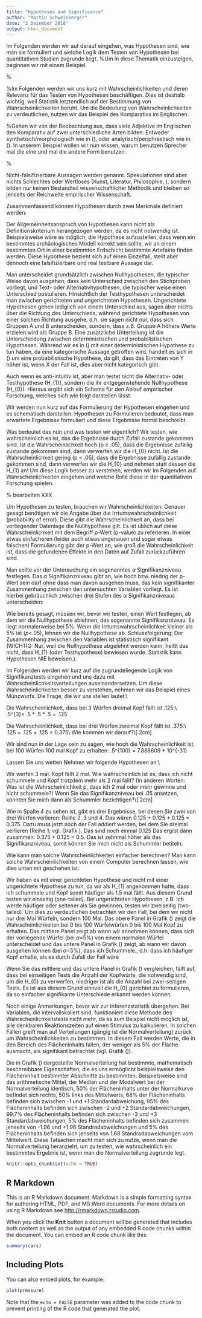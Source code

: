 ```yaml
---
title: "Hypotheses and Significance"
author: "Martin Schweinberger"
date: "2 Dezember 2018"
output: html_document
---
```


\pagebreak\section{Hypothesen, Signifikanz und Wahrscheinlichkeiten}
Im Folgenden werden wir auf darauf eingehen, was Hypothesen sind, wie man sie formuliert und welche Logik dem Testen von Hypothesen bei quantitativen Studien zugrunde liegt. %Um in diese Thematik einzusteigen, beginnen wir mit einem Beispiel.

%\subsection{Beispiel: Der Komparativ im Englischen}
%Im Folgenden werden wir uns kurz mit Wahrscheinlichkeiten und deren Relevanz für das Testen von Hypothesen beschäftigen. Dies ist deshalb wichtig, weil Statistik letztendlich auf der Bestimmung von Wahrscheinlichkeiten beruht. Um die Bedeutung von Wahrscheinlichkeiten zu verdeutlichen, nutzen wir das Beispiel des Komparativs im Englischen.

%Gehen wir von der Beobachtung aus, dass viele Adjektive im Englischen den Komparativ auf zwei unterschiedliche Arten bilden: Entweder synthetisch/morphologisch wie in (\ref{1ex}), oder analytisch/periphrastisch wie in (\ref{2ex}). In unserem Beispiel wollen wir nun wissen, warum benutzen Sprecher mal die eine und mal die andere Form benutzen.

%\begin{exe}
%\ex synthetischer/morphologischer Komparativ \\
%proud $\rightarrow$ prouder
%\label{1ex}
%\end{exe}

%\begin{exe}
%\ex analytischer/periphrastischer Komparativ \\
%proud $\rightarrow$ more proud
%\label{2ex}
%\end{exe}

%Um dieses Phänomen genauer zu untersuchen, sollten wir zunächst bestimmen, welche Variablen einen Einfluss auf die Wahl des Komparativs haben. Um also die Frage danach zu beantworten, was die zu untersuchenden Variablen sind, müssen wir die relevante Literatur zu diesem Phänomen befragen. In der Literatur finden sich unter anderem folgende Variablen als Einflussfaktoren:

%\begin{enumerate}
%\item Länge des Adjektivs:\\
%Einsilbige Adjektive tendieren eher zur morphologischen Variante, wie in (\ref{3ex}), während mehrsilbige Adjektive eher zur periphrastischen Variante tendieren wie in (\ref{4ex}). \\
%\begin{exe}
%\ex synthetischer/morphologischer Komparativ \\
%cool $\rightarrow$ cooler
%\label{3ex}
%\end{exe}
%\begin{exe}
%\ex analytischer/periphrastischer Komparativ \\
%attractive $\rightarrow$ more attractive
%\label{4ex}
%\end{exe}
%\item Syntaktische Funktion\\
%In attributiver Position wird die morphologische Variante bevorzugt, während in prädikativer Position die periphrastische Variante bevorzugt wird.
%\begin{exe}
%\ex The prouder boy of the two was smiling.
%\label{5ex}
%\end{exe}
%\begin{exe}
%\ex The boy to the left was more proud.
%\label{6ex}
%\end{exe}
%\item Die Endung\\
%Adjektive die auf –ly, -y enden präferieren die morphologische Variante
%\item Ein darauf folgendes \textit{than} \\
%Wenn ein \textit{than} auf den Komparativ folgt, wird die morphologische Variante präferiert wie in (\ref{7ex}).
%\begin{exe}
%\ex This joke is funnier than the other one.
%\label{7ex}
%\end{exe}
%\end{enumerate}

%Es hilft, sich eine Tabelle für Variablen anzulegen, die in der relevanten Literatur als signifikante Faktoren genannt wurden. Gute und weniger gute Beispiele finden Sie bei \citet[27--30]{gries2009statistics}. Um unserer Frage nachzugehen müssen Sie im nächsten Schritt die Variablen bestimmen und dann eine Hypothese formulieren, z.B. \textquote{wenn ein Adjektiv nur eine Silbe hat, dann bevorzugen Muttersprachler die morphologische Variante}. Die frage, die sich nun anschließt ist, wie man diese Hypothese testet und welche Konzepte dem Testen von Hypothesen zugrunde liegen.

\subsection{Hypothesen}
Die wahrscheinlich wichtigste Aufgabe empirisch wissenschaftlicher Arbeiten ist das Testen von Hypothesen. Eine wissenschaftliche Hypothese ist üblicher Weise -- jedoch nicht notwendiger Weise -- eine allgemeingültige, über den Einzelfall oder ein singuläres Ereignis hinausgehende Behauptung. Hypothesen werden dadurch getestet, dass man nach Beobachtungen sucht, die mit dieser Hypothese unvereinbar sind. Wenn wir eine solche Beobachtung machen und bestätigt haben, dass sie richtig ist, dann betrachten wir unsere (anfängliche) Hypothese als falsch, d.h. sie ist falsifiziert. Wenn wir also die Hypothese aufstellen, dass Äpfel immer nach unten fallen und dann beobachten, dass ein Apfel nach oben fällt, dann wäre diese Hypothese falsifiziert. Dass Hypothesen falsifizierbar sein müssen ist eines ihrer charakteristischen Merkmale. Es ist hier darauf hinzuweisen, dass nur weil eine Hypothese falsifizierbar ist, sie nicht falsch sein muss!

Der Grund dafür, dass man versucht Hypothesen zu falsifizieren anstatt sie zu bestätigen, liegt darin, dass Falsifikation möglich ist, einen endgültigen Beweis für einen empirischen Sachverhalt zu erbringen ist hingegen unerreichbar: Wenn wir auch nur eine einzige Beobachtung machen, die inkonsistent mit unserer Hypothese ist, dann ist die Hypothese definitiv falsifiziert -- egal wie viele Belege für diese Hypothese haben, die Hypothese bleibt falsifiziert! Es ist also unmöglich eine empirisch-wissenschaftliche Hypothese zu \textit{beweisen}! Es gibt allerdings Aussagen, bei denen es unmöglich ist sie zu falsifizieren -- entweder aus technischen Gründen (\ref{exh3}) oder weil sie subjektiv sind (\ref{exh4}).

\begin{exe}
\label{exh3}
\ex Es gibt Lebewesen in der Andromeda Galaxie.
\label{exh4}
\ex Schokolade schmeckt mir besser als Vanille.
\end{exe}

Nicht-falsifizierbare Aussagen werden \textquote{Spekulation} genannt. Spekulationen sind aber nichts Schlechtes oder Wertloses (Kunst, Literatur, Philosophie, \dots), sondern bilden nur keinen Bestandteil wissenschaftlicher Methodik und bleiben so jenseits der Reichweite empirischer Wissenschaft.

Zusammenfassend können Hypothesen durch zwei Merkmale definiert werden:

\begin{enumerate}
\item Hypothesen sind falsifizierbare Aussagen über die empirische Realität.
Hypothesen sind testbare Aussagen über die empirische Realität.
\end{enumerate}

Der Allgemeinheitsanspruch von Hypothesen kann nicht als Definitionskriterium herangezogen werden, da es nicht notwendig ist. Beispielsweise wäre es möglich, die Hypothese aufzustellen, dass wenn ein bestimmtes archäologisches Modell korrekt sein sollte, wir an einem bestimmten Ort in einer bestimmten Erdschicht bestimmte Artefakte finden werden. Diese Hypothese bezieht sich auf einen Einzelfall, stellt aber dennoch eine falsifizierbare und real testbare Aussage dar.

\subsubsection{Arten von Hypothesen}
Man unterscheidet grundsätzlich zwischen Nullhypothesen, die typischer Weise davon ausgehen, dass kein Unterschied zwischen den Stichproben vorliegt, und Text- oder Alternativhypothesen, die typischer weise einen Unterschied postulieren. Hinsichtlich der Testhypothesen unterscheidet man zwischen gerichteten und ungerichteten Hypothesen. Ungerichtete Hypothesen gehen lediglich von einem Unterschied aus, sagen aber nichts über die Richtung des Unterschieds, während gerichtete Hypothesen von einer solchen Richtung ausgehe, d.h. sie sagen nicht nur, dass sich Gruppen A und B unterscheiden, sondern, dass z.B. Gruppe A höhere Werte erzielen wird als Gruppe B. Eine zusätzliche Unterteilung ist die Unterscheidung zwischen deterministischen und probabilistischen Hypothesen. Während wir es in (\ref{exh1}) mit einer deterministischen Hypothese zu tun haben, da eine kategorische Aussage getroffen wird, handelt es sich in (\ref{exh2}) um eine probabilistische Hypothese, da gilt, dass das Eintreten von Y höher ist, wenn X der Fall ist, dies aber nicht kategorisch gibt.

\begin{exe}
\label{exh1}
\ex Wenn die Länge beider Wörter unterschiedlich ist, dann steht das kürzere Wort immer vor dem längeren.
\label{exh2}
\ex Wenn die Länge beider Wörter unterschiedlich ist, dann steht das kürzere Wort vor dem längeren.
\end{exe}

Auch wenn es anti-intuitiv ist, aber man testet nicht die Alternativ- oder Testhypothese (H_{1}), sondern die ihr entgegenstehende Nullhypothese (H_{0}). Hieraus ergibt sich ein Schema für den Ablauf empirischer Forschung, welches sich wie folgt darstellen lässt:
\begin{enumerate}
\item Hypothese (H_{1}) aus der Beobachtung/dem Model deduzieren
\item Dazugehörige Nullhypothese (H_{0}) formulieren
\item Festlegung des Signifikanzniveaus
\item Potentielle Resultate formulieren: welche Resultate sind möglich und was würden diese für die jeweilige Hypothese bedeuten?
\item Experiment/Studie designen
\item Durchführung der Studie
\item Statistische Analyse
\item Interpretation und Auswertung der Ergebnisse.
\end{enumerate}

Wir werden nun kurz auf das Formulierung der Hypothesen eingehen und es schematisch darstellen. Hypothesen zu Formulieren bedeutet, dass man erwartete Ergebnisse formuliert und diese Ergebnisse formal beschreibt.

\begin{itemize}
\item[--]Nullhypothese (H_{0}) \\ Gruppen A und B unterscheiden sich nicht systematisch! ($\mu$A = $\mu$B)
\end{itemize}

\begin{itemize}
\item[--]Alternativhypothese (H_{1}a) \\ Gruppen A und B unterscheiden sich systematisch. ($\mu$A $\neq$ $\mu$B; ungerichtet)
\item[--] Alternativhypothese (H_{1}b) \\ Gruppen A hat signifikant bessere Ergebnisse/höhere Werte/etc. erzielt als Gruppe B. ($\mu$A $>$ $\mu$B; gerichtet)
\end{itemize}

Was bedeutet das nun und was testen wir eigentlich? Wir testen, wie wahrscheinlich es ist, das die Ergebnisse durch Zufall zustande gekommen sind. Ist die Wahrscheinlichkeit hoch (p $\ge$ .05), dass die Ergebnisse zufällig zustande gekommen sind, dann verwerfen wir die H_{0} nicht. Ist die Wahrscheinlichkeit gering (p $<$ .05), dass die Ergebnisse zufällig zustande gekommen sind, dann verwerfen wir die H_{0} und nehmen statt dessen die H_{1} an! Um diese Logik besser zu verstehen, werden wir im Folgenden auf Wahrscheinlichkeiten eingehen und welche Rolle diese in der quantitativen Forschung spielen.

% bearbeiten XXX
\subsubsection*{Aufgaben}
\begin{enumerate}
\item Welche der unteren Sätze sind Hypothesen? Erläutern Sie kurz.
\begin{enumerate}
\item Rauchen könnte gesundheitsschädlich sein.
\item Alkohol ist eine Einstiegsdroge.
\item Wenn Alkohol eine Einstiegsdroge ist, dann sollte es verboten werden.
\item Wenn Alkohol eine Einstiegsdroge ist, Nikotin jedoch nicht, dann haben signifikant mehr Abhängige harter Drogen zuvor Alkohol konsumiert als Nikotin.
\item Alkohol ist eine Einstiegsdroge, wenn es illegal ist.
\item Colorless green ideas sleep furiously.
\item Nachtigallen träumen in Italienisch.
\end{enumerate}

\item Welche drei Merkmale haben Hypothesen?

\item Denken sie sich (a) drei Beispiele für gerichtete Hypothesen und (b) drei Beispiele für ungerichtete Hypothesen aus.

\item Es ist häufig nicht so einfach Hypothesen von anderen Aussagen zu trennen. Überlegen Sie sich zusammen mit einem Partner Beispiele für Aussagen, die keine Hypothesen sind und erläutern Sie im Anschluss einer anderen Gruppe, warum Ihre Aussagen keine Hypothesen sind und wie Sie vorgegangen sind.

\item Überlegen Sie sich nun zusammen mit einem Partner Beispiele für Aussagen, die man sowohl als Hypothese als auch als Nichthypothesen kategorisieren könnte und erläutern Sie im Anschluss einer anderen Gruppe, warum Ihre Aussagen keine bzw. warum es Hypothesen sind und wie Sie vorgegangen sind.
\end{enumerate}

\subsection{Signifikanz und Signifikanzniveau}\label{signifikanz}
Um Hypothesen zu testen, brauchen wir Wahrscheinlichkeiten. Genauer gesagt benötigen wir die Angabe über die Irrtumswahrscheinlichkeit (probability of error). Diese gibt die Wahrscheinlichkeit an, dass bei vorliegender Datenlage die Nullhypothese gilt. Es ist üblich auf diese Wahrscheinlichkeit mit dem Begriff p-Wert (p-value) zu referieren. In einer etwas einfacheren (leider auch etwas ungenauen und sogar etwas falschen) Formulierung gibt der p-Wert an, wie groß die Wahrscheinlichkeit ist, dass die gefundenen Effekte in den Daten auf Zufall zurückzuführen sind.

Man sollte vor der Untersuchung ein sogenanntes $\alpha$ Signifikanzniveau festlegen. Das $\alpha$ Signifikanzniveau gibt an, wie hoch bzw. niedrig der p-Wert sein darf ohne dass man davon ausgehen muss, das kein signifikanter Zusammenhang zwischen den untersuchten Variablen vorliegt. Es ist hierbei gebräuchlich zwischen drei Stufen des $\alpha$ Signifikanzniveaus unterscheiden:
\begin{itemize}
\item[--] $p<$.001: \textit{hoch signifikant}, wird mit drei Sternchen (***) angezeigt
\item[--] $p<$.01: \textit{sehr signifikant}, wird mit zwei Sternchen (**) angezeigt
\item[--] $p<$.05: \textit{signifikant}, wird mit einem Sternchen (*) angezeigt
\end{itemize}

Wie bereits gesagt, müssen wir, bevor wir testen, einen Wert festlegen, ab dem wir die Nullhypothese ablehnen, das sogenannte Signifikanzniveau. Es liegt normalerweise bei 5\%. Wenn die Irrtumswahrscheinlichkeit kleiner als 5\% ist ($p<$.05), lehnen wir die Nullhypothese ab. Schlussfolgerung: Der Zusammenhang zwischen den Variablen ist statistisch signifikant (WICHTIG: Nur, weil die Nullhypothese abgelehnt werden kann, heißt das nicht, dass H_{1} (oder Testhypothese) bewiesen wurde. Statistik kann Hypothesen NIE beweisen.).

\subsection{Wahrscheinlichkeit}
Im Folgenden werden wir kurz auf die zugrundeliegende Logik von Signifikanztests eingehen und uns dazu mit Wahrscheinlichkeitsverteilungen auseinandersetzen. Um diese Wahrscheinlichkeiten besser zu verstehen, nehmen wir das Beispiel eines Münzwurfs. Die Frage, die wir uns stellen lautet:\\
\textit{Wie hoch ist die Wahrscheinlichkeit, dass bei 3 Würfen dreimal Kopf fällt?}

Die Wahrscheinlichkeit, dass bei 3 Würfen dreimal Kopf fällt ist .125:\\
.5^{3}= .5 * .5 * .5 = .125

Die Wahrscheinlichkeit, dass bei drei Würfen zweimal Kopf fällt ist .375:\\
.125 + .125 + .125 = 0.375\\
Wie kommen wir darauf?\\[.2cm]

\begin{table}[H]
\begin{minipage}{\textwidth}
\begin{center}
\begin{footnotesize}
\begin{tabular}{cccccc}
\hline
Erster Wurf & Zweiter Wurf & Dritter Wurf & Kopf & Zahl & p \\
\hline
K & K & K & 3 & 0 & 0.125 \\
K & K & Z & 2 & 1 & 0.125 \\
K & Z & K & 2 & 1 & 0.125 \\
Z & K & K & 2 & 1 & 0.125 \\
K & Z & Z & 1 & 2 & 0.125 \\
Z & K & Z & 1 & 2 & 0.125 \\
Z & Z & K & 1 & 2 & 0.125 \\
Z & Z & Z & 0 & 3 & 0.125 \\
\hline\\
\end{tabular}
\end{footnotesize}
\caption{Wahrscheinlichkeiten bei drei Münzwürfen}
\label{tab:munz}
\end{center}
\end{minipage}
\end{table}

Wir sind nun in der Lage sein zu sagen, wie hoch die Wahrscheinlichkeit ist, bei 100 Würfen 100 mal Kopf zu erhalten: .5^{100} = 7.888609 * 10^{-31}

Lassen Sie uns wetten \dots
\begin{itemize}
\item[--] Kopf - Martin gewinnt (und bekommt \euro{1})
\item[--] Zahl - Sie gewinnen (und bekommen \euro{1})
\end{itemize}
Nehmen wir folgende Hypothesen an \dots \\
\begin{itemize}
\item[--] H_{0}: Ich schummele nicht, d.h. Kopf fällt genauso häufig wie Zahl, nämlich 1.5 mal.
\item[--] H_{1}: Ich schummele, d.h. Kopf fällt häufiger als 1.5 mal.
\end{itemize}

Wir werfen 3 mal. Kopf fällt 2 mal. Wie wahrscheinlich ist es, dass ich nicht schummele und Kopf trotzdem mehr als 2 mal fällt? (In anderen Worten: Was ist die Wahrscheinlichkeit p, dass ich 2 mal oder mehr gewinne und nicht schummele?) Wenn Sie das Signifikanzniveau bei .05 ansetzen, könnten Sie mich dann als Schummler bezichtigen?\\[.2cm]

\begin{table}[H]
\begin{minipage}{\textwidth}
\begin{center}
\begin{footnotesize}
\begin{tabular}{cccccc}
\hline
Erster Wurf & Zweiter Wurf & Dritter Wurf & Kopf & Zahl & p \\
\hline
K & K & K & 3 & 0 & 0.125 \\
K & K & Z & 2 & 1 & 0.125 \\
K & Z & K & 2 & 1 & 0.125 \\
Z & K & K & 2 & 1 & 0.125 \\
K & Z & Z & 1 & 2 & 0.125 \\
Z & K & Z & 1 & 2 & 0.125 \\
Z & Z & K & 1 & 2 & 0.125 \\
Z & Z & Z & 0 & 3 & 0.125 \\
\hline\\
\end{tabular}
\end{footnotesize}
\caption{Wahrscheinlichkeiten bei drei Münzwürfen}
\label{tab:munz}
\end{center}
\end{minipage}
\end{table}

Wie in Spalte 4 zu sehen ist, gibt es drei Ergebnisse, bei denen Sie zwei von drei Würfen verlieren: Reihe 2, 3 und 4. Das wären 0.125 + 0.125 + 0.125 = 0.375. Dazu muss jetzt noch der Fall addiert werden, bei dem Sie dreimal verlieren (Reihe 1; vgl. Grafik \ref{fig:prob0}). Das sind noch einmal 0.125 Das ergibt dann zusammen: 0.375 + 0.125 = 0.5. Das ist zehnmal höher als das Signifikanzniveau, somit können Sie mich nicht als Schummler betiteln.

\begin{figure}[H]
\centering
\includegraphics[width=.75\textwidth]{images/probabilities.png}
\caption{Wahrscheinlichkeiten null, einmal, zweimal oder dreimal Kopf bei drei Würfen zu erhalten}
\label{fig:prob0}
\end{figure}

Wie kann man solche Wahrscheinlichkeiten einfacher berechnen? Man kann solche Wahrscheinlichkeiten von einem Computer berechnen lassen, wie dies unten mit \verb!R! geschehen ist.
\begin{lstlisting}
# wahrscheinlichkeiten: 0, 1, 2 und 3 mal kopf
# bei drei wuerfen
dbinom(0:3, 3, 0.5)
# wahrscheinlichkeiten: 2 oder 3 mal kopf
# bei drei wuerfen
sum(dbinom(2:3, 3, 0.5))
# wahrscheinlichkeiten: 100 mal kopf
# bei 100 wuerfen
dbinom(100, 100, 0.5)
# wahrscheinlichkeit: 58 mal oder mehr kopf
# bei 100 wuerfen
sum(dbinom(58:100, 100, 0.5))
# wahrscheinlichkeit: 59 mal oder mehr kopf
# bei 100 wuerfen
sum(dbinom(59:100, 100, 0.5))
# wo sinkt die wahrscheinlichkeit unter 5 prozent
# bei 100 wuerfen kopf zu erhalten
qbinom(0.05, 100, 0.5, lower.tail=FALSE)

qnorm(0.05, lower.tail=TRUE)
\end{lstlisting}
Wir haben es mit einer gerichteten Hypothese und nicht mit einer ungerichtete Hypothese zu tun, da wir als H_{1} angenommen hatte, dass ich schummele und Kopf somit häufiger als 1.5 mal fällt. Aus diesem Grund testen wir einseitig (one-tailed). Bei ungerichteten Hypothesen, z.B. Ich werde häufiger oder seltener als Sie gewinnen, testen wir zweiseitig (two-tailed). Um dies zu verdeutlichen betrachten wir den Fall, bei dem wir nicht nur drei Mal Würfeln, sondern 100 Mal. Das obere Panel in Grafik (\ref{fig:prob1}) zeigt die Wahrscheinlichkeiten bei 0 bis 100 Würfelwürfen 0 bis 100 Mal Kopf zu erhalten. Das mittlere Panel zeigt ab wann wir annehmen können, dass sich der vorliegende Würfel (bei $\alpha$=5\%) von einem normalen Würfel unterscheidet und das untere Panel in Grafik (\ref{fig:prob1}) zeigt, ab wann wir davon ausgehen können (bei $\alpha$=5\%), dass ich Schummele., d.h. dass ich häufiger Kopf erhalte, als es durch Zufall der Fall wäre

\begin{figure}[H]
\centering
\includegraphics[width=.75\textwidth]{images/prob1.png}
\caption{Wahrscheinlichkeiten bei 100 Würfelwürfen Kopf zu erhalten}
\label{fig:prob1}
\end{figure}

Wenn Sie das mittlere und das untere Panel in Grafik (\ref{fig:prob1}) vergleichen, fällt auf, dass bei einseitigen Tests die Anzahl der Kopfwürfe, die notwendig sind, um die H_{0} zu verwerfen, niedriger ist als die Anzahl bei zwei-seitigen Tests. Es ist aus diesem Grund sinnvoll die H_{0} gerichtet zu formulieren, da so einfacher signifikante Unterschiede erkannt werden können.

Noch einige Anmerkungen, bevor wir zur Inferenzstatistik übergehen. Bei Variablen, die intervallskaliert sind, funktioniert diese Methode des Wahrscheinlichkeitstests nicht mehr, da es zum Beispiel nicht möglich ist, alle denkbaren Reaktionszeiten auf einen Stimulus zu kalkulieren. In solchen Fällen greift man auf Verteilungen (gängig ist die Normalverteilung) zurück um Wahrscheinlichkeiten zu bestimmen. In diesem Fall werden Werte, die in den Bereich des Flächeninhalts fallen, der weniger als 5\% der Fläche ausmacht, als signifikant betrachtet (vgl. Grafik (\ref{fig:prob2})).

\begin{figure}[H]
\centering
\includegraphics[width=.75\textwidth]{images/prob2.png}
\caption{Normalverteilte Wahrscheinlichkeiten}
\label{fig:prob2}
\end{figure}

Die in Grafik (\ref{fig:prob2}) dargestellte Normalverteilung hat bestimmte, mathematisch beschreibbare Eigenschaften, die es uns ermöglicht beispielsweise den Flächeninhalt bestimmter Abschnitte zu bestimmten. Beispielsweise sind das arithmetische Mittel, der Median und der Modalwert bei der Normalverteilung identisch, 50\% der Flächeninhalts unter der Normalkurve befindet sich rechts, 50\% links des Mittelwerts, 68\% der Flächeninhalts befinden sich zwischen -1 und +1 Standardabweichung, 95\% des Flächeninhalts befinden sich zwischen -2 und +2 Standardabweichungen, 99.7\% des Flächeninhalts befinden sich zwischen -3 und +3 Standardabweichungen, 5\% des Flächeninhalts befinden sich zusammen jenseits von -1.96 und +1.96 Standradabweichungen und 5\% des Flächeninhalts befinden sich jenseits von 1.68 Standradabweichungen vom Mittelwert. Diese Tatsachen macht man sich zu nutze, wenn man die Normalverteilung heranzieht, um zu testen, wie wahrscheinlich ein bestimmtes Ergebnis ist, wenn man die Normalverteilung zugrunde legt.

\subsection*{Aufgaben}
\begin{enumerate}
\item Erstellen Sie eine Tabelle der Wahrscheinlichkeitspfade aller möglichen Ergebnisse bei 4 Münzwürfen (Sie können sich an Tabelle (tab:munz) orientieren).
\item Wie wahrscheinlich ist es bei 7 Münzwürfen genau 3 mal Kopf zu erhalten?
\item Wie wahrscheinlich ist es bei 7 Münzwürfen genau 2 oder 5 mal Kopf zu erhalten?
\item Wie wahrscheinlich ist es bei 7 Münzwürfen genau 5 mal oder häufiger Kopf zu erhalten?
\item Wie wahrscheinlich ist es bei 7 Münzwürfen zwischen 3 und 6 mal Kopf zu erhalten?
\end{enumerate}


```r
knitr::opts_chunk$set(echo = TRUE)
```

## R Markdown

This is an R Markdown document. Markdown is a simple formatting syntax for authoring HTML, PDF, and MS Word documents. For more details on using R Markdown see <http://rmarkdown.rstudio.com>.

When you click the **Knit** button a document will be generated that includes both content as well as the output of any embedded R code chunks within the document. You can embed an R code chunk like this:

```r
summary(cars)
```

## Including Plots

You can also embed plots, for example:

```r
plot(pressure)
```

Note that the `echo = FALSE` parameter was added to the code chunk to prevent printing of the R code that generated the plot.
